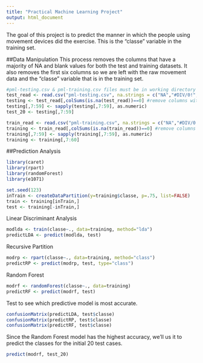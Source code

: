 ---
title: "Practical Machine Learning Project"
output: html_document
---

The goal of this project is to predict the manner in which the people using movement devices did the exercise. This is the "classe" variable in the training set.

##Data Manipulation
This process removes the columns that have a majority of NA and blank values for both the test and training datasets. It also removes the first six columns so we are left with the raw movement data and the "classe" variable that is in the training set.
```{r}
#pml-testing.csv & pml-training.csv files must be in working directory
test_read <- read.csv("pml-testing.csv", na.strings = c("NA","#DIV/0!",""))
testing <- test_read[,colSums(is.na(test_read))==0] #remove columns with NAs
testing[,7:59] <- sapply(testing[,7:59], as.numeric)
test_20 <- testing[,7:59]

train_read <- read.csv("pml-training.csv", na.strings = c("NA","#DIV/0!",""))
training <- train_read[,colSums(is.na(train_read))==0] #remove columns with NAs
training[,7:59] <- sapply(training[,7:59], as.numeric)
training <- training[,7:60]
```

##Prediction Analysis
```{r, warning=FALSE, message=FALSE}
library(caret)
library(rpart)
library(randomForest)
library(e1071)

set.seed(123)
inTrain <- createDataPartition(y=training$classe, p=.75, list=FALSE)
train <- training[inTrain,]
test <- training[-inTrain,]
```
Linear Discriminant Analysis
```{r}
modlda <- train(classe~., data=training, method="lda")
predictLDA <- predict(modlda, test)
```
Recursive Partition
```{r}
modrp <- rpart(classe~., data=training, method="class")
predictRP <- predict(modrp, test, type="class")
```
Random Forest
```{r}
modrf <- randomForest(classe~., data=training)
predictRF <- predict(modrf, test)
```

Test to see which predictive model is most accurate.
```{r}
confusionMatrix(predictLDA, test$classe)
confusionMatrix(predictRP, test$classe)
confusionMatrix(predictRF, test$classe)
```

Since the Random Forest model has the highest accuracy, we'll us it to predict the classes for the initial 20 test cases.
```{r}
predict(modrf, test_20)
```

